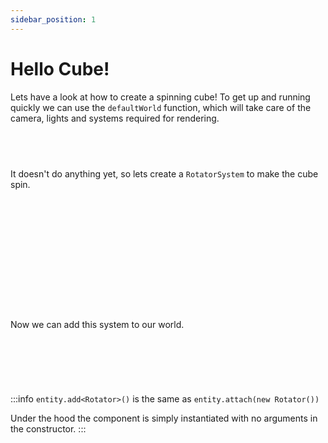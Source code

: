 ```yaml
---
sidebar_position: 1
---
```


# Hello Cube!

<Canvas/>

Lets have a look at how to create a spinning cube! To get up and running quickly we can use the `defaultWorld` function, which will take care of the camera, lights and systems required for rendering.

```ts
const world = defaultWorld()
const cube = world.createEntity()
	.attach(new Mesh(new CubeGeometry(),new Material(litShader)))
```

It doesn't do anything yet, so lets create a `RotatorSystem` to make the cube spin.
```ts
class RotatorSystem extends ListenerSystem{
	
	constructor(){
		super([idof<Transform>()])
	}
	
	onUpdate(entity:Entity){
		const transform = entity.get<Transform>()
		const deltaTime = this.world.get<Time>().delta
		transform.rotation.x += 0.01 * deltaTime
	}
}
```
Now we can add this system to our world.

```ts
const world = defaultWorld()
    // highlight-next-line
	.addSystem<RotatorSystem>()
const cube = world.createEntity()
	.attach(new Mesh(new CubeGeometry(),new Material(litShader)))
```

<!-- ```ts
class Rotator extends Component{
	update(){
		const deltaTime = this.world.get<Time>().delta
		this.transform.rotation.x += 0.01 * deltaTime
	}
}
cube.add<Rotator>()
``` -->


:::info
`entity.add<Rotator>()` is the same as `entity.attach(new Rotator())`

Under the hood the component is simply instantiated with no arguments in the constructor.
:::
